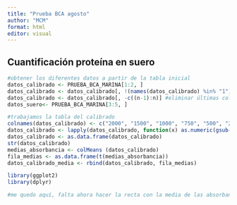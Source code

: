 ```yaml
---
title: "Prueba BCA agosto"
author: "MCM"
format: html
editor: visual
---
```


## Cuantificación proteína en suero

```r
#obtener los diferentes datos a partir de la tabla inicial
datos_calibrado <- PRUEBA_BCA_MARINA[1:2, ]
datos_calibrado <- datos_calibrado[, !(names(datos_calibrado) %in% "1")] #eliminar primera columna
datos_calibrado <- datos_calibrado[, -c((n-1):n)] #eliminar últimas columnas
datos_suero<- PRUEBA_BCA_MARINA[3:5, ]
```

```r
#trabajamos la tabla del calibrado
colnames(datos_calibrado) <- c("2000", "1500", "1000", "750", "500", "250", "125", "25", "0")
datos_calibrado <- lapply(datos_calibrado, function(x) as.numeric(gsub(",", ".", x)))
datos_calibrado <- as.data.frame(datos_calibrado)
str(datos_calibrado)
medias_absorbancia <- colMeans (datos_calibrado)
fila_medias <- as.data.frame(t(medias_absorbancia))
datos_calibrado_media <- rbind(datos_calibrado, fila_medias)

library(ggplot2)
library(dplyr)

#me quedo aquí, falta ahora hacer la recta con la media de las absorbancias obtenidas 
```

```r




```

```r

```
